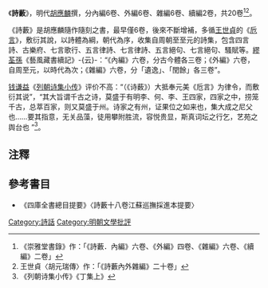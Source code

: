 {{noteTA
|1=卷
}}
《'''詩藪'''》，明代[[胡應麟|胡應麟]]撰，分內編6卷、外編6卷、雜編6卷、續編2卷，共20卷<ref>《崇雅堂書錄》作：「《詩藪．內編》六卷、《外編》四卷、《雜編》六卷、《續編》二卷」</ref><ref>王世貞〈胡元瑞傳〉作：「《詩藪內外雜編》二十卷」</ref>。

《詩藪》是胡應麟隨作隨刻之書，最早僅6卷，後來不斷增補，多循[[王世貞|王世貞]]的《[[卮言|卮言]]》，敷衍其說，以詩體為綱，朝代為序，收集自周朝至至元的詩集，包含四言詩、古樂府、七言歌行、五言律詩、七言律詩、五言絕句、七言絕句、騷賦等。[[繆荃孫|繆荃孫]]《藝風藏書續記》-{云}-：“《內編》六卷，分古今體各三卷；《外編》六卷，自周至元，以時代為次；《雜編》六卷，分「遺逸」、「閏餘」各三卷”。

[[钱谦益|钱谦益]]《[[列朝诗集小传|列朝诗集小传]]》评价不高：“（《诗薮》）大抵奉元美《卮言》为律令，而敷衍其说”，“其大旨谓千古之诗，莫盛于有明李、何、李、王四家，四家之中，捞笼千古，总萃百家，则又莫盛于州。诗家之有州，证果位之如来也，集大成之尼父也……要其指意，无关品藻，徒用攀附胜流，容悦贵显，斯真词坛之行乞，艺苑之舆台也 ”<ref>《列朝诗集小传》《丁集上》</ref>。

==注釋==
<div class="references-small">
<references />
</div>

==參考書目==
* 《四庫全書總目提要》〈詩藪十八卷江蘇巡撫採進本提要〉
{{Chinese literature-stub}}
[[Category:詩話|Category:詩話]]
[[Category:明朝文學批評|Category:明朝文學批評]]